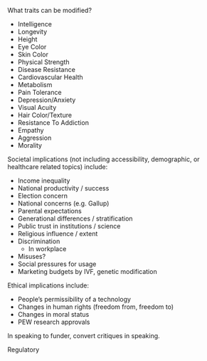 

What traits can be modified?

* Intelligence
* Longevity
* Height
* Eye Color
* Skin Color
* Physical Strength
* Disease Resistance
* Cardiovascular Health
* Metabolism
* Pain Tolerance
* Depression/Anxiety
* Visual Acuity
* Hair Color/Texture
* Resistance To Addiction
* Empathy
* Aggression
* Morality

Societal implications (not including accessibility, demographic, or healthcare related topics) include:

* Income inequality
* National productivity / success
* Election concern
* National concerns (e.g. Gallup)
* Parental expectations
* Generational differences / stratification
* Public trust in institutions / science
* Religious influence / extent
* Discrimination
  * In workplace
* Misuses?
* Social pressures for usage
* Marketing budgets by IVF, genetic modification

Ethical implications include:

* People's permissibility of a technology
* Changes in human rights (freedom from, freedom to)
* Changes in moral status
* PEW research approvals

In speaking to funder, convert critiques in speaking.


Regulatory
